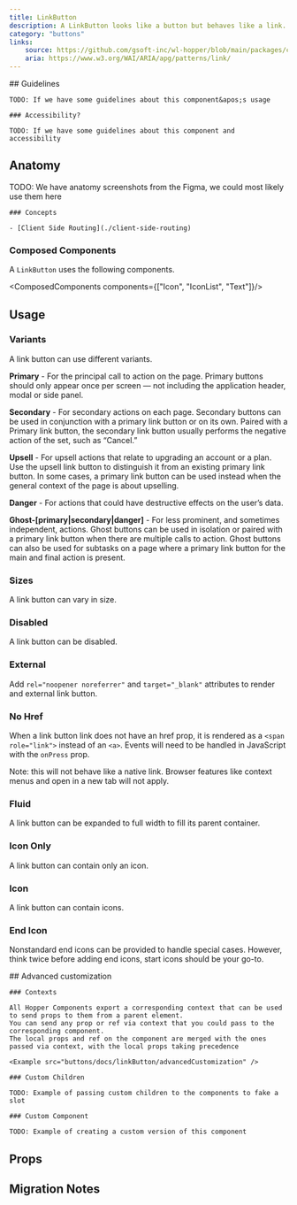 ```yaml
---
title: LinkButton
description: A LinkButton looks like a button but behaves like a link.
category: "buttons"
links:
    source: https://github.com/gsoft-inc/wl-hopper/blob/main/packages/components/src/buttons/src/LinkButton.tsx
    aria: https://www.w3.org/WAI/ARIA/apg/patterns/link/
---
```


<Example src="buttons/docs/linkButton/preview" isOpen />

<FeatureFlag flag="next">
    ## Guidelines

    TODO: If we have some guidelines about this component&apos;s usage

    ### Accessibility?

    TODO: If we have some guidelines about this component and accessibility
</FeatureFlag>

## Anatomy

<FeatureFlag flag="rc">
    TODO: We have anatomy screenshots from the Figma, we could most likely use them here

    ### Concepts

    - [Client Side Routing](./client-side-routing)
</FeatureFlag>

### Composed Components

A `LinkButton` uses the following components.

<ComposedComponents components={["Icon", "IconList", "Text"]}/>

## Usage

### Variants
A link button can use different variants.

<Example src="buttons/docs/linkButton/variant" />

**Primary** - For the principal call to action on the page. Primary buttons should only appear once per screen — not including the application header, modal or side panel.

**Secondary** - For secondary actions on each page. Secondary buttons can be used in conjunction with a primary link button or on its own. Paired with a Primary link button, the secondary link button usually performs the negative action of the set, such as “Cancel.”

**Upsell** - For upsell actions that relate to upgrading an account or a plan. Use the upsell link button to distinguish it from an existing primary link button. In some cases, a primary link button can be used instead when the general context of the page is about upselling.

**Danger** - For actions that could have destructive effects on the user’s data.

**Ghost-[primary|secondary|danger]** - For less prominent, and sometimes independent, actions. Ghost buttons can be used in isolation or paired with a primary link button when there are multiple calls to action. Ghost buttons can also be used for subtasks on a
page where a primary link button for the main and final action is present.

### Sizes
A link button can vary in size.

<Example src="buttons/docs/linkButton/size" />

### Disabled
A link button can be disabled.

<Example src="buttons/docs/linkButton/state" />

### External

Add `rel="noopener noreferrer"` and `target="_blank"` attributes to render and external link button.

<Example src="buttons/docs/linkButton/external" />

### No Href

When a link button link does not have an href prop, it is rendered as a `<span role="link">` instead of an `<a>`. Events will need to be handled in JavaScript with the `onPress` prop.

Note: this will not behave like a native link. Browser features like context menus and open in a new tab will not apply.

<Example src="buttons/docs/linkButton/noHref" />

### Fluid
A link button can be expanded to full width to fill its parent container.

<Example src="buttons/docs/linkButton/layout" />

### Icon Only
A link button can contain only an icon.

<Example src="buttons/docs/linkButton/icon" />

### Icon
A link button can contain icons.

<Example src="buttons/docs/linkButton/icons" />

### End Icon
Nonstandard end icons can be provided to handle special cases. However, think twice before adding end icons, start icons should be your go-to.

<Example src="buttons/docs/linkButton/endIcon" />

<Example src="buttons/docs/linkButton/reactRouterLink" />

<FeatureFlag flag="next">
    ## Advanced customization

    ### Contexts

    All Hopper Components export a corresponding context that can be used to send props to them from a parent element.
    You can send any prop or ref via context that you could pass to the corresponding component.
    The local props and ref on the component are merged with the ones passed via context, with the local props taking precedence

    <Example src="buttons/docs/linkButton/advancedCustomization" />

    ### Custom Children

    TODO: Example of passing custom children to the components to fake a slot

    ### Custom Component

    TODO: Example of creating a custom version of this component
</FeatureFlag>

## Props

<PropTable component="LinkButton" />

## Migration Notes

<MigrateGuide src="buttons/docs/migration-notes-link-button" />
